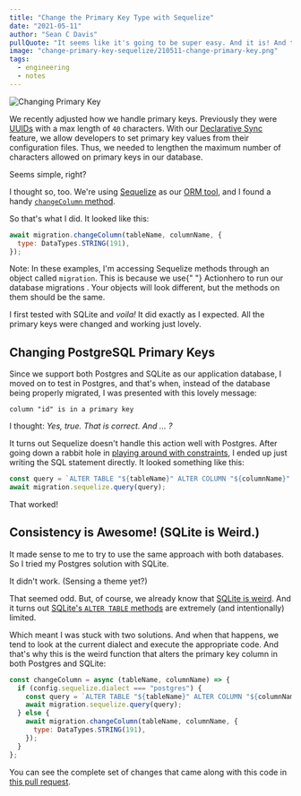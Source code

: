 ```yaml
---
title: "Change the Primary Key Type with Sequelize"
date: "2021-05-11"
author: "Sean C Davis"
pullQuote: "It seems like it's going to be super easy. And it is! And then it's not."
image: "change-primary-key-sequelize/210511-change-primary-key.png"
tags:
  - engineering
  - notes
---
```


<Image
  alt="Changing Primary Key"
  src="change-primary-key-sequelize/210511-change-primary-key.png"
  width={1650}
  height={866}
/>

We recently adjusted how we handle primary keys. Previously they were [UUIDs](https://en.wikipedia.org/wiki/Universally_unique_identifier) with a max length of `40` characters. With our [Declarative Sync](/blog/declarative-data-sync) feature, we allow developers to set primary key values from their configuration files. Thus, we needed to lengthen the maximum number of characters allowed on primary keys in our database.

Seems simple, right?

I thought so, too. We're using [Sequelize](https://sequelize.org/) as our [ORM tool](https://en.wikipedia.org/wiki/Object%E2%80%93relational_mapping), and I found a handy [`changeColumn` method](https://sequelize.org/master/manual/query-interface.html#changing-the-datatype-of-a-column).

So that's what I did. It looked like this:

```js
await migration.changeColumn(tableName, columnName, {
  type: DataTypes.STRING(191),
});
```

<Alert variant="primary">
  Note: In these examples, I'm accessing Sequelize methods through an object
  called <code>migration</code>. This is because we use{" "}
  <Link href="https://github.com/actionhero/ah-sequelize-plugin#migrations">
    Actionhero to run our database migrations
  </Link>
  . Your objects will look different, but the methods on them should be the same.
</Alert>

I first tested with SQLite and _voila!_ It did exactly as I expected. All the primary keys were changed and working just lovely.

## Changing PostgreSQL Primary Keys

Since we support both Postgres and SQLite as our application database, I moved on to test in Postgres, and that's when, instead of the database being properly migrated, I was presented with this lovely message:

    column "id" is in a primary key

I thought: _Yes, true. That is correct. And ... ?_

It turns out Sequelize doesn't handle this action well with Postgres. After going down a rabbit hole in [playing around with constraints](https://www.postgresql.org/docs/13/ddl-constraints.html), I ended up just writing the SQL statement directly. It looked something like this:

```js
const query = `ALTER TABLE "${tableName}" ALTER COLUMN "${columnName}" SET DATA TYPE varchar(${maxIdLength}); `;
await migration.sequelize.query(query);
```

That worked!

## Consistency is Awesome! (SQLite is Weird.)

It made sense to me to try to use the same approach with both databases. So I tried my Postgres solution with SQLite.

It didn't work. (Sensing a theme yet?)

That seemed odd. But, of course, we already know that [SQLite is weird](/blog/7-awesome-sqlite-quirks). And it turns out [SQLite's `ALTER TABLE` methods](https://sqlite.org/lang_altertable.html) are extremely (and intentionally) limited.

Which meant I was stuck with two solutions. And when that happens, we tend to look at the current dialect and execute the appropriate code. And that's why this is the weird function that alters the primary key column in both Postgres and SQLite:

```js
const changeColumn = async (tableName, columnName) => {
  if (config.sequelize.dialect === "postgres") {
    const query = `ALTER TABLE "${tableName}" ALTER COLUMN "${columnName}" SET DATA TYPE varchar(${maxIdLength}); `;
    await migration.sequelize.query(query);
  } else {
    await migration.changeColumn(tableName, columnName, {
      type: DataTypes.STRING(191),
    });
  }
};
```

You can see the complete set of changes that came along with this code in [this pull request](https://github.com/grouparoo/grouparoo/pull/1764).

